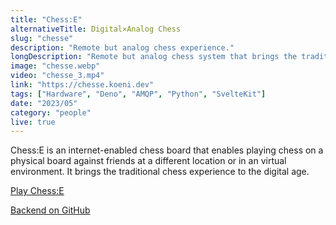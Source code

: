 ```yaml
---
title: "Chess:E"
alternativeTitle: Digital⨯Analog Chess
slug: "chesse"
description: "Remote but analog chess experience."
longDescription: "Remote but analog chess system that brings the traditional chess experience to the digital age."
image: "chesse.webp"
video: "chesse_3.mp4"
link: "https://chesse.koeni.dev"
tags: ["Hardware", "Deno", "AMQP", "Python", "SvelteKit"]
date: "2023/05"
category: "people"
live: true
---
```


<p>
  Chess:E is an internet-enabled chess board that enables playing chess on a physical board
  against friends at a different location or in an virtual environment. It brings the traditional
  chess experience to the digital age.
</p>
<div class="pt-4 pb-2 flex gap-2 flex-wrap">
  <div class="group">
    <a
      href="https://pawn-hub.de/"
      target="_blank"
      class="inline-block elevated-card-hoverable elevated-1 h-8 w-fit">
      <div
        class="border-l-4 border-t-4 border-r-2 border-b-2 border-black h-full w-full flex items-center justify-center px-12">
        <p class="group-hover:underline underline-offset-[0.3rem] decoration-[0.125rem]">
          Play Chess:E
        </p>
      </div>
    </a>
  </div>
  <div class="group">
    <a
      href="https://github.com/PawnHubChess/backend"
      target="_blank"
      class="inline-block elevated-card-hoverable elevated-1 h-8 w-fit">
      <div
        class="border-l-4 border-t-4 border-r-2 border-b-2 border-black h-full w-full flex items-center justify-center px-12">
        <p class="group-hover:underline underline-offset-[0.3rem] decoration-[0.125rem]">
          Backend on GitHub
        </p>
      </div>
    </a>
  </div>
</div>
